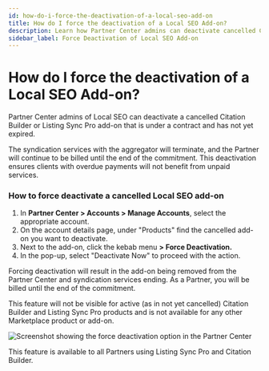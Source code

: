 ```yaml
---
id: how-do-i-force-the-deactivation-of-a-local-seo-add-on
title: How do I force the deactivation of a Local SEO Add-on?
description: Learn how Partner Center admins can deactivate cancelled Citation Builder or Listing Sync Pro add-ons that are under contract.
sidebar_label: Force Deactivation of Local SEO Add-on
---
```


# How do I force the deactivation of a Local SEO Add-on?

Partner Center admins of Local SEO can deactivate a cancelled Citation Builder or Listing Sync Pro add-on that is under a contract and has not yet expired.

The syndication services with the aggregator will terminate, and the Partner will continue to be billed until the end of the commitment. This deactivation ensures clients with overdue payments will not benefit from unpaid services.

### How to force deactivate a cancelled Local SEO add-on

1. In **Partner Center > Accounts > Manage Accounts**, select the appropriate account.
2. On the account details page, under "Products" find the cancelled add-on you want to deactivate.
3. Next to the add-on, click the kebab menu **> Force Deactivation.**
4. In the pop-up, select "Deactivate Now" to proceed with the action.

Forcing deactivation will result in the add-on being removed from the Partner Center and syndication services ending. As a Partner, you will be billed until the end of the commitment.

This feature will not be visible for active (as in not yet cancelled) Citation Builder and Listing Sync Pro products and is not available for any other Marketplace product or add-on.

![Screenshot showing the force deactivation option in the Partner Center](./img/force-deactivation-screenshot.png)

This feature is available to all Partners using Listing Sync Pro and Citation Builder.